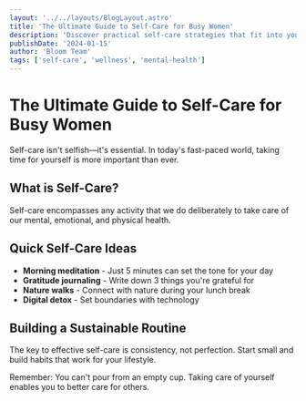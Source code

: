 ```yaml
---
layout: '../../layouts/BlogLayout.astro'
title: 'The Ultimate Guide to Self-Care for Busy Women'
description: 'Discover practical self-care strategies that fit into your busy lifestyle'
publishDate: '2024-01-15'
author: 'Bloom Team'
tags: ['self-care', 'wellness', 'mental-health']
---
```


# The Ultimate Guide to Self-Care for Busy Women

Self-care isn't selfish—it's essential. In today's fast-paced world, taking time for yourself is more important than ever.

## What is Self-Care?

Self-care encompasses any activity that we do deliberately to take care of our mental, emotional, and physical health.

## Quick Self-Care Ideas

- **Morning meditation** - Just 5 minutes can set the tone for your day
- **Gratitude journaling** - Write down 3 things you're grateful for
- **Nature walks** - Connect with nature during your lunch break
- **Digital detox** - Set boundaries with technology

## Building a Sustainable Routine

The key to effective self-care is consistency, not perfection. Start small and build habits that work for your lifestyle.

Remember: You can't pour from an empty cup. Taking care of yourself enables you to better care for others.